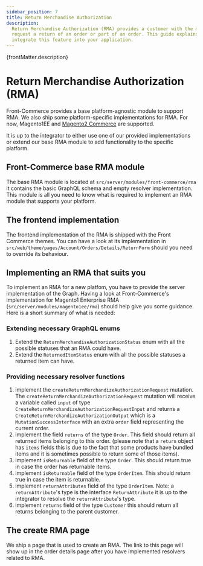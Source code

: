 ```yaml
---
sidebar_position: 7
title: Return Merchandise Authorization
description:
  Return Merchandise Authorization (RMA) provides a customer with the means to
  request a return of an order or part of an order. This guide explains how to
  integrate this feature into your application.
---
```



<SinceVersion tag="2.5" />

<p>{frontMatter.description}</p>

# Return Merchandise Authorization (RMA)

Front-Commerce provides a base platform-agnostic module to support RMA. We also
ship some platform-specific implementations for RMA. For now, Magento1EE and
[Magento2 Commerce](/docs/magento2/commerce#rma) are supported.

It is up to the integrator to either use one of our provided implementations or
extend our base RMA module to add functionality to the specific platform.

## Front-Commerce base RMA module

The base RMA module is located at `src/server/modules/front-commerce/rma` it
contains the basic GraphQL schema and empty resolver implementation. This module
is all you need to know what is required to implement an RMA module that
supports your platform.

## The frontend implementation

The frontend implementation of the RMA is shipped with the Front Commerce
themes. You can have a look at its implementation in
`src/web/theme/pages/Account/Orders/Details/ReturnForm` should you need to
override its behaviour.

## Implementing an RMA that suits you

To implement an RMA for a new platfom, you have to provide the server
implementation of the Graph. Having a look at Front-Commerce's implementation
for Magento1 Enterprise RMA (`src/server/modules/magento1ee/rma`) should help
give you some guidance. Here is a short summary of what is needed:

### Extending necessary GraphQL enums

1. Extend the `ReturnMerchandiseAuthorizationStatus` enum with all the possible
   statuses that an RMA could have.
2. Extend the `ReturnedItemStatus` enum with all the possible statuses a
   returned item can have.

### Providing necessary resolver functions

1. implement the `createReturnMerchandizeAuthorizationRequest` mutation. The
   `createReturnMerchandizeAuthorizationRequest` mutation will receive a
   variable called `input` of type
   `CreateReturnMerchandizeAuthorizationRequestInput` and returns a
   `CreateReturnMerchandizeAuthorizationOutput` which is a
   `MutationSuccessInterface` with an extra `order` field representing the
   current order.
1. implement the field `returns` of the type `Order`. This field should return
   all returned items belonging to this order. (please note that a `return`
   object has `items` fields this is due to the fact that some products have
   bundled items and it is sometimes possible to return some of those items).
1. implement `isReturnable` field of the type `Order`. This should return true
   in case the order has returnable items.
1. implement `isReturnable` field of the type `OrderItem`. This should return
   true in case the item is returnable.
1. implement `returnAttributes` field of the type `OrderItem`. Note: a
   `returnAttribute`'s type is the interface `ReturnAttribute` it is up to the
   integrator to resolve the `returnAttribute`'s type.
1. implement `returns` field of the type `Customer` this should return all
   returns belonging to the parent customer.

## The create RMA page

We ship a page that is used to create an RMA. The link to this page will show up
in the order details page after you have implemented resolvers related to RMA.
